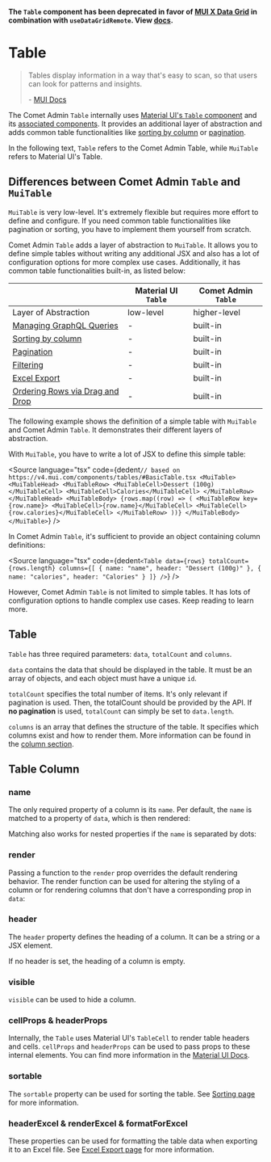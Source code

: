 

<Meta of={BasicsStories} />

**The `Table` component has been deprecated in favor of [MUI X Data Grid](https://mui.com/x/react-data-grid/) in combination with `useDataGridRemote`. View [docs](?path=/docs/docs-components-datagrid--docs).**

# Table

> Tables display information in a way that's easy to scan, so that users can look for patterns and insights.
>
> \- [MUI Docs](https://mui.com/components/tables/)

The Comet Admin `Table` internally uses [Material UI's `Table` component](https://v4.mui.com/components/tables/) and its [associated components](https://v4.mui.com/components/tables/#api).
It provides an additional layer of abstraction and adds common table functionalities like [sorting by column](?path=/docs/docs-components-table-sorting--docs) or [pagination](?path=/docs/docs-components-table-pagination--docs).

In the following text, `Table` refers to the Comet Admin Table, while `MuiTable` refers to Material UI's Table.

## Differences between Comet Admin `Table` and `MuiTable`

`MuiTable` is very low-level.
It's extremely flexible but requires more effort to define and configure.
If you need common table functionalities like pagination or sorting, you have to implement them yourself from scratch.

Comet Admin `Table` adds a layer of abstraction to `MuiTable`.
It allows you to define simple tables without writing any additional JSX and also has a lot of configuration options for more complex use cases.
Additionally, it has common table functionalities built-in, as listed below:

|                                                                                          | Material UI `Table` | Comet Admin `Table` |
| ---------------------------------------------------------------------------------------- | ------------------- | ------------------- |
| Layer of Abstraction                                                                     | low-level           | higher-level        |
| [Managing GraphQL Queries](?path=/docs/docs-components-table-tablequery--docs)           | -                   | built-in            |
| [Sorting by column](?path=/docs/docs-components-table-sorting--docs)                     | -                   | built-in            |
| [Pagination](?path=/docs/docs-components-table-pagination--docs)                         | -                   | built-in            |
| [Filtering](?path=/docs/docs-components-table-filterbar--docs)                           | -                   | built-in            |
| [Excel Export](?path=/docs/docs-components-table-excel-export--docs)                     | -                   | built-in            |
| [Ordering Rows via Drag and Drop](?path=/docs/docs-components-table-tabledndorder--docs) | -                   | built-in            |

The following example shows the definition of a simple table with `MuiTable` and Comet Admin `Table`.
It demonstrates their different layers of abstraction.

With `MuiTable`, you have to write a lot of JSX to define this simple table:

<Source
    language="tsx"
    code={dedent`
        // based on https://v4.mui.com/components/tables/#BasicTable.tsx
        <MuiTable>
            <MuiTableHead>
                <MuiTableRow>
                    <MuiTableCell>Dessert (100g)</MuiTableCell>
                    <MuiTableCell>Calories</MuiTableCell>
                </MuiTableRow>
            </MuiTableHead>
            <MuiTableBody>
                {rows.map((row) => (
                    <MuiTableRow key={row.name}>
                        <MuiTableCell>{row.name}</MuiTableCell>
                        <MuiTableCell>{row.calories}</MuiTableCell>
                    </MuiTableRow>
                ))}
            </MuiTableBody>
        </MuiTable>
  `}
/>

In Comet Admin `Table`, it's sufficient to provide an object containing column definitions:

<Source
    language="tsx"
    code={dedent`
        <Table
            data={rows}
            totalCount={rows.length}
            columns={[
                {
                    name: "name",
                    header: "Dessert (100g)"
                },
                {
                    name: "calories",
                    header: "Calories"
                }
            ]}
        />
  `}
/>

However, Comet Admin `Table` is not limited to simple tables.
It has lots of configuration options to handle complex use cases.
Keep reading to learn more.

## Table

<Canvas of={BasicsStories.BasicTable} />

`Table` has three required parameters: `data`, `totalCount` and `columns`.

`data` contains the data that should be displayed in the table. It must be an array of objects, and each object must have a unique `id`.

`totalCount` specifies the total number of items.
It's only relevant if pagination is used. Then, the totalCount should be provided by the API.
If **no pagination** is used, `totalCount` can simply be set to `data.length`.

`columns` is an array that defines the structure of the table.
It specifies which columns exist and how to render them.
More information can be found in the [column section](#table-column).

## Table Column

### name

The only required property of a column is its `name`.
Per default, the `name` is matched to a property of `data`, which is then rendered:

<Canvas of={BasicsStories.TableColumnNameProp} />

Matching also works for nested properties if the `name` is separated by dots:

<Canvas of={BasicsStories.TableColumnNestedNameProp} />

### render

Passing a function to the `render` prop overrides the default rendering behavior.
The render function can be used for altering the styling of a column or for rendering columns that don't have a corresponding prop in `data`:

<Canvas of={BasicsStories.TableColumnRenderProp} />

### header

The `header` property defines the heading of a column.
It can be a string or a JSX element.

If no header is set, the heading of a column is empty.

<Canvas of={BasicsStories.TableColumnHeaderProp} />

### visible

`visible` can be used to hide a column.

<Canvas of={BasicsStories.TableColumnVisibleProp} />

### cellProps & headerProps

Internally, the `Table` uses Material UI's `TableCell` to render table headers and cells.
`cellProps` and `headerProps` can be used to pass props to these internal elements.
You can find more information in the [Material UI Docs](https://v4.mui.com/api/table-cell/).

### sortable

The `sortable` property can be used for sorting the table.
See [Sorting page](?path=/docs/docs-components-table-sorting--docs) for more information.

### headerExcel & renderExcel & formatForExcel

These properties can be used for formatting the table data when exporting it to an Excel file.
See [Excel Export page](?path=/docs/docs-components-table-excel-export--docs#excel-export-and-custom-rendered-columns) for more information.
